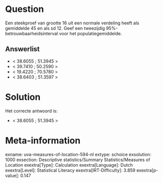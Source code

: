 Question
========

Een steekproef van grootte 16 uit een normale verdeling heeft als
gemiddelde 45 en als sd 12. Geef een tweezijdig
95%-betrouwbaarheidsinterval voor het populatiegemiddelde.


Answerlist
----------

* < 38.6055 ; 51.3945 >
* < 39.7410 ; 50.2590 >
* < 19.4220 ; 70.5780 >
* < 38.6403 ; 51.3597 >

Solution
========

Het correcte antwoord is: 

* < 38.6055 ; 51.3945 >

Meta-information
================
exname: uva-measures-of-location-594-nl
extype: schoice
exsolution: 1000
exsection: Descriptive statistics/Summary Statistics/Measures of Location
exextra[Type]: Calculation
exextra[Language]: Dutch
exextra[Level]: Statistical Literacy
exextra[IRT-Difficulty]: 3.859
exextra[p-value]: 0.147
